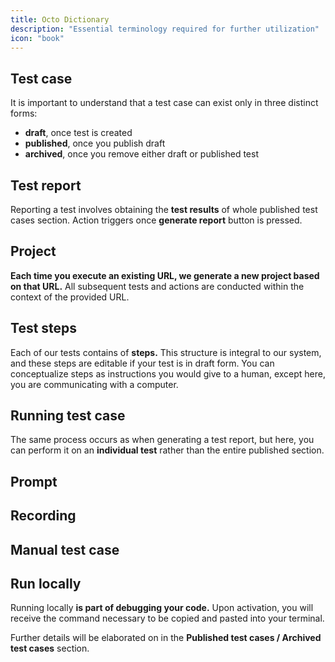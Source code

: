 ```yaml
---
title: Octo Dictionary
description: "Essential terminology required for further utilization"
icon: "book"
---
```


## Test case

It is important to understand that a test case can exist only in three distinct forms:

- **draft**, once test is created
- **published**, once you publish draft
- **archived**, once you remove either draft or published test

## Test report

Reporting a test involves obtaining the **test results** of whole published test cases section. Action triggers once
**generate report** button is pressed.

## Project

**Each time you execute an existing URL, we generate a new project based on that URL.** All subsequent tests and actions
are conducted within the context of the provided URL.

## Test steps

Each of our tests contains of **steps.** This structure is integral to our system, and these steps are editable if your test
is in draft form. You can conceptualize steps as instructions you would give to a human, except here, you are communicating with a computer.

## Running test case

The same process occurs as when generating a test report, but here, you can perform it on an **individual test** rather than
the entire published section.

## Prompt

## Recording

## Manual test case

## Run locally

Running locally **is part of debugging your code.** Upon activation, you will receive the command necessary to be copied
and pasted into your terminal.

Further details will be elaborated on in the **Published test cases / Archived test cases** section.